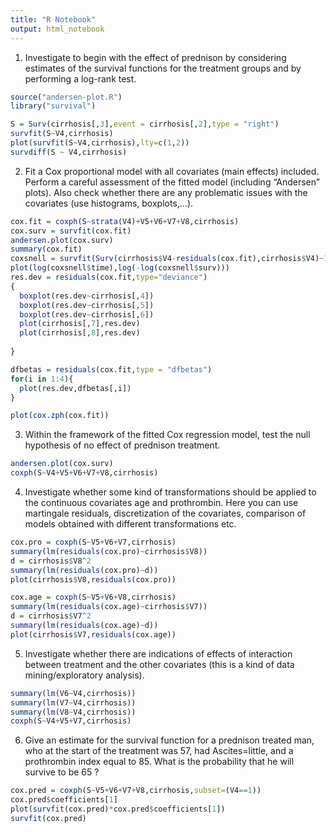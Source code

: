 ---
title: "R Notebook"
output: html_notebook
---

1. Investigate to begin with the effect of prednison by considering estimates of the survival functions for the treatment groups and by performing a log-rank test.

```{r}
source("andersen-plot.R")
library("survival")

S = Surv(cirrhosis[,3],event = cirrhosis[,2],type = "right")
survfit(S~V4,cirrhosis)
plot(survfit(S~V4,cirrhosis),lty=c(1,2))
survdiff(S ~ V4,cirrhosis)
```

2. Fit a Cox proportional model with all covariates (main effects) included.
Perform a careful assessment of the fitted model (including “Andersen”
plots). Also check whether there are any problematic issues with the
covariates (use histograms, boxplots,...).
```{r}
cox.fit = coxph(S~strata(V4)+V5+V6+V7+V8,cirrhosis)
cox.surv = survfit(cox.fit)
andersen.plot(cox.surv)
summary(cox.fit)
coxsnell = survfit(Surv(cirrhosis$V4-residuals(cox.fit),cirrhosis$V4)~1)
plot(log(coxsnell$time),log(-log(coxsnell$surv)))
res.dev = residuals(cox.fit,type="deviance")
{
  boxplot(res.dev~cirrhosis[,4])
  boxplot(res.dev~cirrhosis[,5])
  boxplot(res.dev~cirrhosis[,6])
  plot(cirrhosis[,7],res.dev)
  plot(cirrhosis[,8],res.dev)
  
}

dfbetas = residuals(cox.fit,type = "dfbetas")
for(i in 1:4){
  plot(res.dev,dfbetas[,i])
}

plot(cox.zph(cox.fit))

```
3. Within the framework of the fitted Cox regression model, test the null
hypothesis of no effect of prednison treatment.
```{r}
andersen.plot(cox.surv)
coxph(S~V4+V5+V6+V7+V8,cirrhosis)
```


4. Investigate whether some kind of transformations should be applied to
the continuous covariates age and prothrombin. Here you can use martingale residuals, discretization of the covariates, comparison of models obtained with different transformations etc.
```{r}
cox.pro = coxph(S~V5+V6+V7,cirrhosis)
summary(lm(residuals(cox.pro)~cirrhosis$V8))
d = cirrhosis$V8^2
summary(lm(residuals(cox.pro)~d))
plot(cirrhosis$V8,residuals(cox.pro))

cox.age = coxph(S~V5+V6+V8,cirrhosis)
summary(lm(residuals(cox.age)~cirrhosis$V7))
d = cirrhosis$V7^2
summary(lm(residuals(cox.age)~d))
plot(cirrhosis$V7,residuals(cox.age))
```
5. Investigate whether there are indications of effects of interaction between treatment and the other covariates (this is a kind of data mining/exploratory analysis).
```{r}
summary(lm(V6~V4,cirrhosis))
summary(lm(V7~V4,cirrhosis))
summary(lm(V8~V4,cirrhosis))
coxph(S~V4+V5+V7,cirrhosis)
```
6. Give an estimate for the survival function for a prednison treated man,
who at the start of the treatment was 57, had Ascites=little, and a
prothrombin index equal to 85. What is the probability that he will
survive to be 65 ?
```{r}
cox.pred = coxph(S~V5+V6+V7+V8,cirrhosis,subset=(V4==1))
cox.pred$coefficients[1]
plot(survfit(cox.pred)*cox.pred$coefficients[1])
survfit(cox.pred)
```


